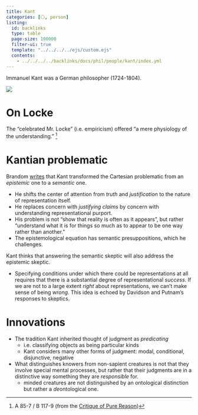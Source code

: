```yaml
---
title: Kant
categories: [⚪, person]
listing:
  id: backlinks
  type: table
  page-size: 100000
  filter-ui: true
  template: "../../../../ejs/custom.ejs"
  contents:
    - ../../../../backlinks/docs/phil/people/kant/index.yml
---
```


Immanuel Kant was a German philosopher (1724-1804).

![](/images/headshots/kant.jpeg)


# On Locke
The "celebrated Mr. Locke" (i.e. empiricism) offered "a mere physiology of the 
understanding." [^1]

# Kantian problematic

Brandom [writes](/docs/phil/people/brandom/works/kantian_lessons) 
that Kant transformed the Cartesian problematic from an *epistemic* one to a 
*semantic* one.

- He shifts the center of attention from *truth* and *justification* to the 
  nature of representation itself.
- He replaces concern with *justifying claims* by concern with understanding 
  representational purport.
- His problem is not "show that reality is often as it appears", but rather 
  "understand what it is for things so much as to appear to be one way rather 
  than another."
- The epistemological equation has semantic presuppositions, which he challenges.

Kant thinks that answering the semantic skeptic will also address the epistemic 
skeptic.

- Specifying conditions under which there could be representations at all requires
  that there is a substantial degree of representational *success*. If we are not
  to a large extent *right* about representations, we can't make sense of being
  *wrong*. This idea is echoed by Davidson and Putnam's responses to skeptics.

# Innovations
- The tradition Kant inherited thought of judgment as *predicating*
    - i.e. classifying objects as being particular kinds
    - Kant considers many other forms of judgment: modal, conditional, disjunctive, negative
- What distinguishes knowers from non-sapient creatures is not that they involve special
  mental processes, but rather that their judgments are in a distinctive way something
  they are *responsible* for.
     - minded creatures are not distinguished by an ontological distinction but rather
       a *de*ontological one.
       
[^1]: A 85-7 / B 117-9 (from the 
      [Critique of Pure Reason](/docs/phil/people/kant/works/cpr))
